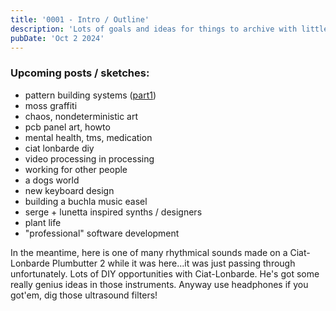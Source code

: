 ```yaml
---
title: '0001 - Intro / Outline'
description: 'Lots of goals and ideas for things to archive with little to possibly.. no? followthrough. Subscribe for more!'
pubDate: 'Oct 2 2024'
---
```


### Upcoming posts / sketches:

- pattern building systems ([part1](/blog/a-pattern-building-system))
- moss graffiti
- chaos, nondeterministic art
- pcb panel art, howto
- mental health, tms, medication
- ciat lonbarde diy
- video processing in processing
- working for other people
- a dogs world
- new keyboard design
- building a buchla music easel
- serge + lunetta inspired synths / designers
- plant life
- "professional" software development

In the meantime, here is one of many rhythmical sounds made on a Ciat-Lonbarde Plumbutter 2 while it was here...it was just passing through unfortunately. Lots of DIY opportunities with Ciat-Lonbarde. He's got some really genius ideas in those instruments. Anyway use headphones if you got'em, dig those ultrasound filters!


<Audio src="/audio/drsm.m4a" description="dirty rat scratch morning"></Audio>
